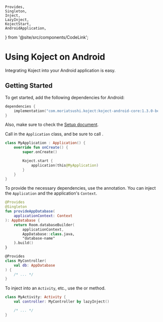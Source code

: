     Provides,
    Singleton,
    Inject,
    LazyInject,
    KojectStart,
    AndroidApplication,
} from '@site/src/components/CodeLink';

# Using Koject on Android

Integrating Koject into your Android application is easy.

## Getting Started

To get started, add the following dependencies for Android:

```kotlin
dependencies {
    implementation("com.moriatsushi.koject:koject-android-core:1.3.0-beta02")
}
```

Also, make sure to check the [Setup document](/docs/setup).

Call <KojectStart/> in the `Application` class, and be sure to call <AndroidApplication/>.

```kotlin
class MyApplication : Application() {
    override fun onCreate() {
        super.onCreate()

        Koject.start {
            application(this@MyApplication)
        }
    }
}
```

To provide the necessary dependencies, use the <Provides/> annotation.
You can inject the `Application` and the application's `Context`.

```kotlin
@Provides
@Singleton
fun provideAppDatabase(
    applicationContext: Context
): AppDatabase {
    return Room.databaseBuilder(
        applicationContext,
        AppDatabase::class.java,
        "database-name"
    ).build()
}

@Provides
class MyController(
    val db: AppDatabase
) {
    /* ... */
}
```

To inject into an `Activity`, etc., use the <Inject/> or <LazyInject/> method.

```kotlin
class MyActivity: Activity {
    val controller: MyController by lazyInject()

    /* ... */
}
```
